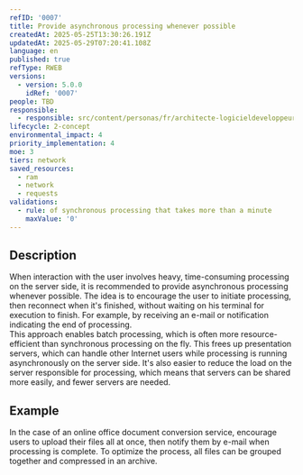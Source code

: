 ```yaml
---
refID: '0007'
title: Provide asynchronous processing whenever possible
createdAt: 2025-05-25T13:30:26.191Z
updatedAt: 2025-05-29T07:20:41.108Z
language: en
published: true
refType: RWEB
versions:
  - version: 5.0.0
    idRef: '0007'
people: TBD
responsible:
  - responsible: src/content/personas/fr/architecte-logicieldeveloppeur.mdx
lifecycle: 2-concept
environmental_impact: 4
priority_implementation: 4
moe: 3
tiers: network
saved_resources:
  - ram
  - network
  - requests
validations:
  - rule: of synchronous processing that takes more than a minute
    maxValue: '0'
---
```


## Description

When interaction with the user involves heavy, time-consuming processing on the server side, it is recommended to provide asynchronous processing whenever possible. The idea is to encourage the user to initiate processing, then reconnect when it's finished, without waiting on his terminal for execution to finish. For example, by receiving an e-mail or notification indicating the end of processing.\
This approach enables batch processing, which is often more resource-efficient than synchronous processing on the fly. This frees up presentation servers, which can handle other Internet users while processing is running asynchronously on the server side.
It's also easier to reduce the load on the server responsible for processing, which means that servers can be shared more easily, and fewer servers are needed.

## Example

In the case of an online office document conversion service, encourage users to upload their files all at once, then notify them by e-mail when processing is complete. To optimize the process, all files can be grouped together and compressed in an archive.
